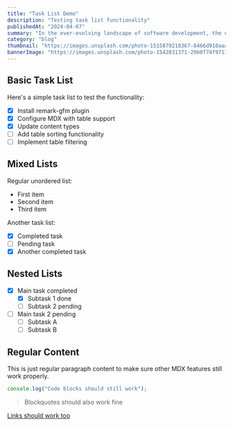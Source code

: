 ```yaml
---
title: "Task List Demo"
description: "Testing task list functionality"
publishedAt: "2024-04-07"
summary: "In the ever-evolving landscape of software development, the debate between dynamic and static typing continues to be a hot topic."
category: "blog"
thumbnail: "https://images.unsplash.com/photo-1515879218367-8466d910aaa4?w=800&h=600&fit=crop"
bannerImage: "https://images.unsplash.com/photo-1542831371-29b0f74f9713?w=1200&h=400&fit=crop"
---
```


## Basic Task List

Here's a simple task list to test the functionality:

- [x] Install remark-gfm plugin
- [x] Configure MDX with table support
- [x] Update content types
- [ ] Add table sorting functionality
- [ ] Implement table filtering

## Mixed Lists

Regular unordered list:

- First item
- Second item
- Third item

Another task list:

- [x] Completed task
- [ ] Pending task
- [x] Another completed task

## Nested Lists

- [x] Main task completed
  - [x] Subtask 1 done
  - [ ] Subtask 2 pending
- [ ] Main task 2 pending
  - [ ] Subtask A
  - [ ] Subtask B

## Regular Content

This is just regular paragraph content to make sure other MDX features still work properly.

```javascript
console.log("Code blocks should still work");
```

> Blockquotes should also work fine

[Links should work too](#)
